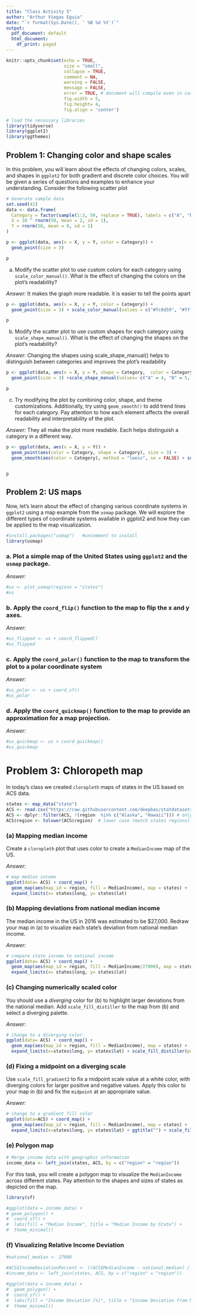 ```yaml
---
title: "Class Activity 5"
author: "Arthur Viegas Eguia"
date: "`r format(Sys.Date(), ' %B %d %Y')`"
output:
  pdf_document: default
  html_document:
    df_print: paged
---
```


```r
knitr::opts_chunk$set(echo = TRUE, 
                      size = "small", 
                      collapse = TRUE, 
                      comment = NA, 
                      warning = FALSE, 
                      message = FALSE,
                      error = TRUE, # document will compile even in case of error
                      fig.width = 5,
                      fig.height= 4,
                      fig.align = 'center') 

# load the necessary libraries
library(tidyverse)
library(ggplot2)
library(ggthemes)
```


## Problem 1: Changing color and shape scales

In this problem, you will learn about the effects of changing colors, scales, and shapes in `ggplot2` for both gradient and discrete color choices. You will be given a series of questions and examples to enhance your understanding. Consider the following scatter plot

```r
# Generate sample data
set.seed(42)
data <- data.frame(
  Category = factor(sample(1:3, 50, replace = TRUE), labels = c("A", "B", "C")),
  X = 10 ^ rnorm(50, mean = 2, sd = 1),
  Y = rnorm(50, mean = 0, sd = 1)
)

p <- ggplot(data, aes(x = X, y = Y, color = Category)) +
  geom_point(size = 3)

p
```

a. Modify the scatter plot to use custom colors for each category using `scale_color_manual()`. What is the effect of changing the colors on the plot's readability?


*Answer:* It makes the graph more readable. it is easier to tell the points apart

```r
p <- ggplot(data, aes(x = X, y = Y, color = Category)) +
  geom_point(size = 3) + scale_color_manual(values = c("#fc8d59", "#ffffbf", "#99d594"))

p
```




b. Modify the scatter plot to use custom shapes for each category using `scale_shape_manual()`. What is the effect of changing the shapes on the plot's readability?


*Answer:*  Changing the shapes using scale_shape_manual() helps to distinguish between categories and improves the plot's readability

```r
p <- ggplot(data, aes(x = X, y = Y, shape = Category,  color = Category)) +
  geom_point(size = 3) +scale_shape_manual(values= c("A" = 4, "B" = 5, "C" = 6)) + scale_color_manual(values = c("#fc8d59", "#ffffbf", "#99d594"))

p
```


c. Try modifying the plot by combining color, shape, and theme customizations. Additionally, try using `geom_smooth()` to add trend lines for each category. Pay attention to how each element affects the overall readability and interpretability of the plot.


*Answer:* They all make the plot more readable. Each helps distinguish a category in a different way.

```r
p <- ggplot(data, aes(x = X, y = Y)) +
  geom_point(aes(color = Category, shape = Category), size = 3) + 
  geom_smooth(aes(color = Category), method = "loess", se = FALSE) + scale_color_brewer(palette="Dark") +scale_shape_manual(values= c("A" = 4, "B" = 5, "C" = 6)) + scale_color_manual(values = c("#fc8d59", "#ffffbf", "#99d594"))


p
```



## Problem 2: US maps


Now, let's learn about the effect of changing various coordinate systems in `ggplot2` using a map example from the `usmap` package. We will explore the different types of coordinate systems available in ggplot2 and how they can be applied to the map visualization.

```r
#install.packages("usmap")   #uncomment to install
library(usmap)
```


### a. Plot a simple map of the United States using `ggplot2` and the `usmap` package.

*Answer:*

```r
#us <- plot_usmap(regions = "states")
#us
```



### b. Apply the `coord_flip()` function to the map to flip the x and y axes.


*Answer:*

```r
#us_flipped <- us + coord_flipped()
#us_flipped
```




### c.  Apply the `coord_polar()` function to the map to transform the plot to a polar coordinate system


*Answer:*

```r
#us_polar <- us + coord_sf()
#us_polar
```


### d. Apply the `coord_quickmap()` function to the map to provide an approximation for a map projection.


*Answer:*

```r
#us_quickmap <- us + coord_quickmap()
#us_quickmap
```


# Problem 3: Chloropeth map

In today's class we created `cloropleth` maps of states in the US based on ACS data.

```r
states <- map_data("state")
ACS <- read.csv("https://raw.githubusercontent.com/deepbas/statdatasets/main/ACS.csv")
ACS <- dplyr::filter(ACS, !(region  %in% c("Alaska", "Hawaii"))) # only 48+D.C.
ACS$region <- tolower(ACS$region)  # lower case (match states regions)
```

### (a) Mapping median income

Create a `cloropleth` plot that uses color to create a `MedianIncome` map of the US.

*Answer:*

```r
# map median income
ggplot(data= ACS) + coord_map() + 
  geom_map(aes(map_id = region, fill = MedianIncome), map = states) +
  expand_limits(x= states$long, y= states$lat) 
```

### (b) Mapping deviations from national median income

The median income in the US in 2016 was estimated to be \$27,000. Redraw your map in (a) to visualize each state's deviation from national median income.

*Answer:*

```r
# compare state income to national income
ggplot(data= ACS) + coord_map() + 
  geom_map(aes(map_id = region, fill = MedianIncome/27000), map = states) +
  expand_limits(x= states$long, y= states$lat) 
```

### (c) Changing numerically scaled color

You should use a *diverging* color for (b) to highlight larger deviations from the national median. Add `scale_fill_distiller` to the map from (b) and select a diverging palette.

*Answer:*

```r
# change to a diverging color
ggplot(data= ACS) + coord_map() + 
  geom_map(aes(map_id = region, fill = MedianIncome), map = states) +
  expand_limits(x=states$long, y= states$lat) + scale_fill_distiller(palette="diverging")
```

### (d) Fixing a midpoint on a diverging scale

Use `scale_fill_gradient2` to fix a midpoint scale value at a white color, with diverging colors for larger positive and negative values. Apply this color to your map in (b) and fix the `midpoint` at an appropriate value.

*Answer:*

```r
# change to a gradient fill color
ggplot(data=ACS) + coord_map() + 
  geom_map(aes(map_id = region, fill = MedianIncome), map = states) +
  expand_limits(x=states$long, y= states$lat) + ggtitle("") + scale_fill_gradient2(midpoint = 32500)
```



### (e) Polygon map


```r
# Merge income data with geographic information
income_data <- left_join(states, ACS, by = c("region" = "region"))
```


For this task, you will create a polygon map to visualize the `MedianIncome` across different states. Pay attention to the shapes and sizes of states as depicted on the map.



```r
library(sf)

#ggplot(data = income_data) +
# geom_polygon() +
#  coord_sf() +
#  labs(fill = "Median Income", title = "Median Income by State") +
#  theme_minimal()
```



### (f) Visualizing Relative Income Deviation 


```r
#national_median <- 27000

#ACS$IncomeDeviationPercent <- ((ACS$MedianIncome - national_median) / national_median) * 100
#income_data <- left_join(states, ACS, by = c("region" = "region"))

#ggplot(data = income_data) +
#  geom_polygon() +
#  coord_sf() +
#  labs(fill = "Income Deviation (%)", title = "Income Deviation from National Median by State (%)") +
#  theme_minimal() 
```





